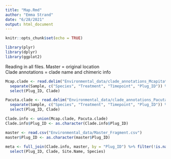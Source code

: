 ```yaml
---
title: "Map.Rmd"
author: "Emma Strand"
date: "6/28/2021"
output: html_document
---
```


```r
knitr::opts_chunk$set(echo = TRUE)

library(plyr)
library(dplyr)
library(ggplot2)
```

Reading in all files. 
Master = original location  
Clade annotations = clade name and chimeric info  

```r
Mcap.clade <- read.delim("Environmental_data/clade_annotations_Mcapitata.txt") %>%
  separate(Sample, c("Species", "Treatment", "Timepoint", "Plug_ID")) %>%
  select(Plug_ID, Clade)

Pacuta.clade <- read.delim("Environmental_data/clade_annotations_Pacuta.txt") %>%
  separate(Sample, c("Species", "Treatment", "Timepoint", "Plug_ID")) %>%
  select(Plug_ID, Clade)

Clade.info <- union(Mcap.clade, Pacuta.clade)
Clade.info$Plug_ID <- as.character(Clade.info$Plug_ID)

master <- read.csv("Environmental_data/Master_Fragment.csv")
master$Plug_ID <- as.character(master$Plug_ID)
  
meta <- full_join(Clade.info, master, by = "Plug_ID") %>% filter(!is.na(Clade)) %>%
  select(Plug_ID, Clade, Site.Name, Species)

```